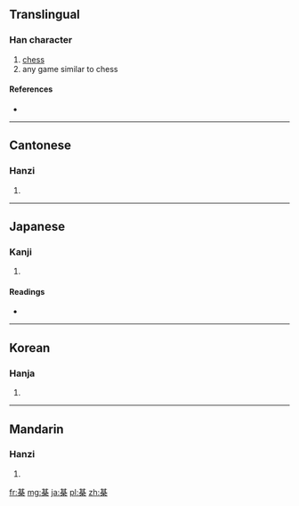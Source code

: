 {{also|棋}}
==Translingual==

===Han character===
{{Han char|rn=75|rad=木|as=08|sn=12|four=|canj=廿金木 (TCD)}}

# [[chess]]
# any game similar to chess

====References====
* {{Han ref|kx=0532.020|dkj=14921|dj=0920.100|hdz=21224.050|uh=68CA|ud=26826}}

----

==Cantonese==

===Hanzi===
{{yue-hanzi|jyut=|y=kei4}}

# {{defn|Cantonese|sort=木08}}

----

==Japanese==

===Kanji===
{{ja-kanji|grade=|rs=木08}}

# {{defn|Japanese|sort=木08}}

====Readings====
* {{ja-readings|on=[[き]] (ki), [[ぎ]] (gi)|kun=[[ご]] (go), [[ごいし]] (goishi), [[こま]] (koma)}}

----

==Korean==

===Hanja===
{{ko-hanja|hangeul=기|eumhun=|rv=gi|mr=ki|y=ki}}

# {{defn|Korean|sort=木08}}

----

==Mandarin==

===Hanzi===
{{cmn-hanzi|pin=[[qí]] ([[qi2]])|wg=ch'i<sup>2</sup>}}

# {{defn|Mandarin|sort=木08}}

[[fr:棊]]
[[mg:棊]]
[[ja:棊]]
[[pl:棊]]
[[zh:棊]]